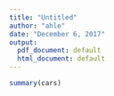 ```yaml
---
title: "Untitled"
author: "ahle"
date: "December 6, 2017"
output:
  pdf_document: default
  html_document: default
---
```


```r
summary(cars)
```

